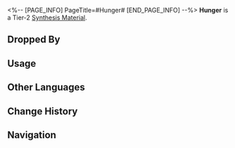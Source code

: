 <%-- [PAGE_INFO]
PageTitle=#Hunger#
[END_PAGE_INFO] --%>
{{Item Infobox
|id          = 181015
|image       = Item Hunger.png
|type        = Synthesis Material
|invCategory = Other Materials
|rarity      = 2
|effect      = 
|description = Tier 2 Synthesis Material
|source1     = [[The Reverie Hotel: Memory Zone Meme "Heartbreaker" or other enemies]]
|source2     = [[Penacony: Destructible Objects]]
}}
{{Description|In Penacony, "hunger" is an expensive spice that can make any food in the Dreamscape irresistible.<br />In the world beyond dreams, "hunger" is the smile on the lips of death.<br /><br />''"They say hunger is the best seasoning, but I just want to fill my stomach."''}}
'''Hunger''' is a Tier-2 [[Synthesis Material]].

==Dropped By==
{{Dropped By}}

==Usage==
{{Craft Usage}}

==Other Languages==
{{Other Languages
|en   = Hunger
|zhs  = 饥饿
|zht  = 饑餓
|ja   = 飢餓
|ko   = 허기
|es   = Hambre
|fr   = Faim
|ru   = Голод
|th   = Hunger
|vi   = Đói Bụng
|de   = Hunger
|id   = Hunger
|pt   = Fome
}}

==Change History==
{{Change History|2.0}}

==Navigation==
{{Synthesis Material Navbox}}